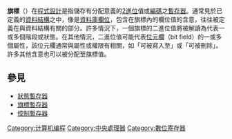 {{noteTA|G1=IT}}
{{about|電腦程式語言用語|描述故事伏筆的用語|旗標 (故事)|台灣的出版社|旗標出版}}

'''旗標'''（{{lang-en|flag}}）在[[程式設計|程式設計]]是指儲存有分配意義的[[2進位|2進位]]值或[[編碼|編碼]]之[[暫存器|暫存器]]。通常見於已定義的[[資料結構|資料結構]]之中，像是[[資料庫欄位|資料庫欄位]]，包含在旗標內的欄位值的含意，往往被定義在與資料結構有關的部分。許多情況下，一個旗標的二進位值將被解讀為代表一或多個階段或狀態。在其他情況，二進位值可能代表[[位段|位元欄]]（bit field）的一或多個屬性，該位元欄通常與屬性或權限有相關，如「可被寫入至」或「可被刪除」。許多其他含意也可以被分配至旗標值。

==參見==
*[[狀態暫存器|狀態暫存器]]
*[[旗標暫存器|旗標暫存器]]
*[[控制暫存器|控制暫存器]]

{{computer-stub}}

[[Category:计算机编程|Category:计算机编程]]
[[Category:中央處理器|Category:中央處理器]]
[[Category:數位寄存器|Category:數位寄存器]]